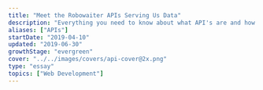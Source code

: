 ```yaml
---
title: "Meet the Robowaiter APIs Serving Us Data"
description: "Everything you need to know about what API's are and how they work"
aliases: ["APIs"]
startDate: "2019-04-10"
updated: "2019-06-30"
growthStage: "evergreen"
cover: "../../images/covers/api-cover@2x.png"
type: "essay"
topics: ["Web Development"]
---
```


<BasicImage
	src="https://res.cloudinary.com/dxj9qr5gj/image/upload/c_scale,f_auto,q_auto:good,w_1200/v1632316063/maggieappleton.com/essays/api/API_0_aso5nn.png"
	alt="Wtf is an API?"
/>

<BasicImage
	src="https://res.cloudinary.com/dxj9qr5gj/image/upload/c_scale,f_auto,q_auto:good,w_1200/v1632316064/maggieappleton.com/essays/api/API_1_ga5ihc.png"
	alt="An API is an applicaiton programming interface – a system that allows one programme to chat to another"
/>

<BasicImage
	src="https://res.cloudinary.com/dxj9qr5gj/image/upload/c_scale,f_auto,q_auto:good,w_1200/v1632316062/maggieappleton.com/essays/api/API_2_leiumd.png"
	alt="Just like humans interact with a programme through a user interface, a programme interface interacts with other programmes"
/>

<BasicImage
	src="https://res.cloudinary.com/dxj9qr5gj/image/upload/c_scale,f_auto,q_auto:good,w_1200/v1632316064/maggieappleton.com/essays/api/API_3_arxipz.png"
	alt="APIs that connect two programmes across the internet are called web APIs. They're just like tiny robowaiters bringing you data from acorss the web"
/>

<BasicImage
	src="https://res.cloudinary.com/dxj9qr5gj/image/upload/c_scale,f_auto,q_auto:good,w_1200/v1632316062/maggieappleton.com/essays/api/API_4_xya7av.png"
	alt="Each API waiter has a menu of options that tells you want kind of data you can order. You tell the waiter what data you want and they dash off to fetch it for you"
/>

<BasicImage
	src="https://res.cloudinary.com/dxj9qr5gj/image/upload/c_scale,f_auto,q_auto:good,w_1200/v1632316062/maggieappleton.com/essays/api/API_6_fsjh6d.png"
	alt="If you want to add YouTube videos to your website, you'd need to read the YouTube API docs, then add a line of code to your website that nicely asked the YouTube waiter to deliver you the video data"
/>
